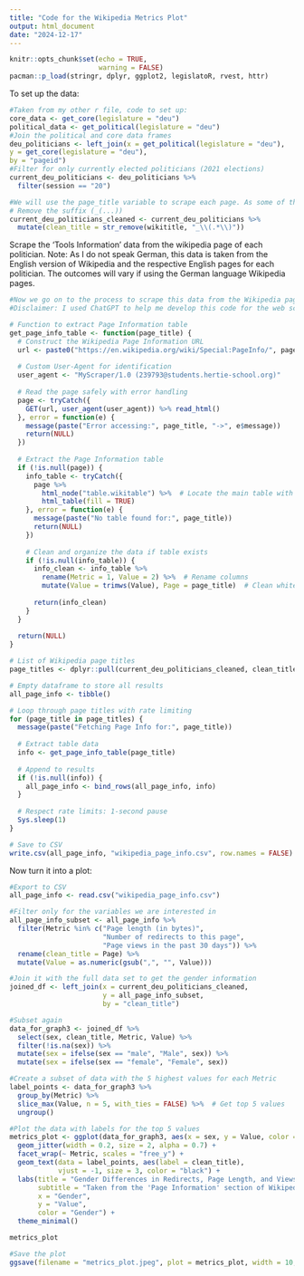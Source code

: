 ```yaml
---
title: "Code for the Wikipedia Metrics Plot"
output: html_document
date: "2024-12-17"
---
```


```r
knitr::opts_chunk$set(echo = TRUE,
                      warning = FALSE)
pacman::p_load(stringr, dplyr, ggplot2, legislatoR, rvest, httr)
```

To set up the data:
```r
#Taken from my other r file, code to set up:
core_data <- get_core(legislature = "deu")
political_data <- get_political(legislature = "deu")
#Join the political and core data frames 
deu_politicians <- left_join(x = get_political(legislature = "deu"),
y = get_core(legislature = "deu"),
by = "pageid")
#Filter for only currently elected politicians (2021 elections)
current_deu_politicians <- deu_politicians %>% 
  filter(session == "20")

#We will use the page_title variable to scrape each page. As some of the page titles have a suffix for the German version of the page, that then does not allow us to access to English language version, we will first clean the data to remove these suffixes. We are using data for politicians only in the current session of the German Bundestag. 
# Remove the suffix (_(...))
current_deu_politicians_cleaned <- current_deu_politicians %>%
  mutate(clean_title = str_remove(wikititle, "_\\(.*\\)")) 
```



Scrape the 'Tools Information' data from the wikipedia page of each politician.
Note: As I do not speak German, this data is taken from the English version of Wikipedia and the respective English pages for each politician. The outcomes will vary if using the German language Wikipedia pages. 
```r
#Now we go on to the process to scrape this data from the Wikipedia pages (Tools > Page information)
#Disclaimer: I used ChatGPT to help me develop this code for the web scraping, including the function so that it would work for all politicians. 

# Function to extract Page Information table
get_page_info_table <- function(page_title) {
  # Construct the Wikipedia Page Information URL
  url <- paste0("https://en.wikipedia.org/wiki/Special:PageInfo/", page_title)
  
  # Custom User-Agent for identification
  user_agent <- "MyScraper/1.0 (239793@students.hertie-school.org)"
  
  # Read the page safely with error handling
  page <- tryCatch({
    GET(url, user_agent(user_agent)) %>% read_html()
  }, error = function(e) {
    message(paste("Error accessing:", page_title, "->", e$message))
    return(NULL)
  })
  
  # Extract the Page Information table
  if (!is.null(page)) {
    info_table <- tryCatch({
      page %>%
        html_node("table.wikitable") %>%  # Locate the main table with class 'wikitable'
        html_table(fill = TRUE)
    }, error = function(e) {
      message(paste("No table found for:", page_title))
      return(NULL)
    })
    
    # Clean and organize the data if table exists
    if (!is.null(info_table)) {
      info_clean <- info_table %>%
        rename(Metric = 1, Value = 2) %>%  # Rename columns
        mutate(Value = trimws(Value), Page = page_title)  # Clean whitespace, add Page column
      
      return(info_clean)
    }
  }
  
  return(NULL)
}

# List of Wikipedia page titles
page_titles <- dplyr::pull(current_deu_politicians_cleaned, clean_title)

# Empty dataframe to store all results
all_page_info <- tibble()

# Loop through page titles with rate limiting
for (page_title in page_titles) {
  message(paste("Fetching Page Info for:", page_title))
  
  # Extract table data
  info <- get_page_info_table(page_title)
  
  # Append to results
  if (!is.null(info)) {
    all_page_info <- bind_rows(all_page_info, info)
  }
  
  # Respect rate limits: 1-second pause
  Sys.sleep(1)
}

# Save to CSV
write.csv(all_page_info, "wikipedia_page_info.csv", row.names = FALSE)

```
Now turn it into a plot:
```r
#Export to CSV
all_page_info <- read.csv("wikipedia_page_info.csv")

#Filter only for the variables we are interested in
all_page_info_subset <- all_page_info %>% 
  filter(Metric %in% c("Page length (in bytes)", 
                       "Number of redirects to this page", 
                       "Page views in the past 30 days")) %>% 
  rename(clean_title = Page) %>% 
  mutate(Value = as.numeric(gsub(",", "", Value)))

#Join it with the full data set to get the gender information
joined_df <- left_join(x = current_deu_politicians_cleaned, 
                       y = all_page_info_subset,
                       by = "clean_title")

#Subset again 
data_for_graph3 <- joined_df %>% 
  select(sex, clean_title, Metric, Value) %>% 
  filter(!is.na(sex)) %>% 
  mutate(sex = ifelse(sex == "male", "Male", sex)) %>% 
  mutate(sex = ifelse(sex == "female", "Female", sex))

#Create a subset of data with the 5 highest values for each Metric
label_points <- data_for_graph3 %>%
  group_by(Metric) %>%
  slice_max(Value, n = 5, with_ties = FALSE) %>%  # Get top 5 values
  ungroup()

#Plot the data with labels for the top 5 values
metrics_plot <- ggplot(data_for_graph3, aes(x = sex, y = Value, color = sex)) +
  geom_jitter(width = 0.2, size = 2, alpha = 0.7) + 
  facet_wrap(~ Metric, scales = "free_y") +         
  geom_text(data = label_points, aes(label = clean_title), 
            vjust = -1, size = 3, color = "black") +
  labs(title = "Gender Differences in Redirects, Page Length, and Views",
       subtitle = "Taken from the 'Page Information' section of Wikipedia articles for the current members of the German Bundestag, this graph shows\n differences by gender for the below three variables. The highest 5 values for each variable are labelled to note the outliers.\n Source: LegislatoR package and Wikipedia.",
       x = "Gender",
       y = "Value",
       color = "Gender") +
  theme_minimal()

metrics_plot

#Save the plot
ggsave(filename = "metrics_plot.jpeg", plot = metrics_plot, width = 10, height = 6, dpi = 300)

```

